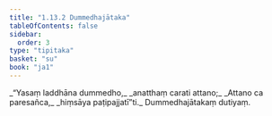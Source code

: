 ```yaml
---
title: "1.13.2 Dummedhajātaka"
tableOfContents: false
sidebar:
  order: 3
type: "tipitaka"
basket: "su"
book: "ja1"
---
```



<DynamicBreadcrumb />

<Division number="122" book="ja1">

<Paragraph number="271" type="verses" book="ja1">
_“Yasaṃ laddhāna dummedho,_  
_anatthaṃ carati attano;_  
_Attano ca paresañca,_  
_hiṃsāya paṭipajjatī”ti._  


</Paragraph>
</Division>

<Paragraph number="272" type="center" book="ja1">
Dummedhajātakaṃ dutiyaṃ.
</Paragraph>